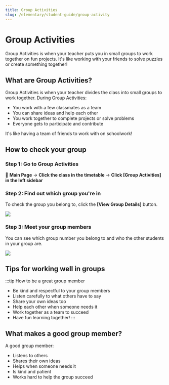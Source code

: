 ```yaml
---
title: Group Activities
slug: /elementary/student-guide/group-activity
---
```



# Group Activities

Group Activities is when your teacher puts you in small groups to work together on fun projects. It's like working with your friends to solve puzzles or create something together!

## What are Group Activities?

Group Activities is when your teacher divides the class into small groups to work together. During Group Activities:

- You work with a few classmates as a team
- You can share ideas and help each other
- You work together to complete projects or solve problems
- Everyone gets to participate and contribute

It's like having a team of friends to work with on schoolwork!

## How to check your group

### Step 1: Go to Group Activities

📍 **Main Page** → **Click the class in the timetable** → **Click [Group Activities] in the left sidebar**

### Step 2: Find out which group you're in

To check the group you belong to, click the **[View Group Details]** button.

<Image src="/img/en/elementary/student/11-01.jpg" size="lg" />

### Step 3: Meet your group members

You can see which group number you belong to and who the other students in your group are.

<Image src="/img/en/elementary/student/11-02.jpg" size="lg" />

## Tips for working well in groups

:::tip How to be a great group member

- Be kind and respectful to your group members
- Listen carefully to what others have to say
- Share your own ideas too
- Help each other when someone needs it
- Work together as a team to succeed
- Have fun learning together!
  :::

## What makes a good group member?

A good group member:

- Listens to others
- Shares their own ideas
- Helps when someone needs it
- Is kind and patient
- Works hard to help the group succeed
